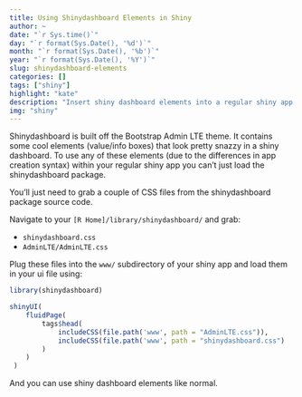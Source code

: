 ```yaml
---
title: Using Shinydashboard Elements in Shiny
author: ~
date: "`r Sys.time()`"
day: "`r format(Sys.Date(), '%d')`"
month: "`r format(Sys.Date(), '%b')`"
year: "`r format(Sys.Date(), '%Y')`"
slug: shinydashboard-elements
categories: []
tags: ["shiny"]
highlight: "kate"
description: "Insert shiny dashboard elements into a regular shiny app."
img: "shiny"
---
```


Shinydashboard is built off the Bootstrap Admin LTE theme. It contains some cool elements (value/info boxes) that look pretty snazzy in a shiny dashboard. 
To use any of these elements (due to the differences in app creation syntax) within your regular shiny app you can't just load the shinydashboard package.

You'll just need to grab a couple of CSS files from the shinydashboard package source code.

Navigate to your `[R Home]/library/shinydashboard/` and grab:

* `shinydashboard.css`
* `AdminLTE/AdminLTE.css`

Plug these files into the `www/` subdirectory of your shiny app and load them in your ui file using:

```r
library(shinydashboard)

shinyUI(
	fluidPage(
    	tags$head(
        	includeCSS(file.path('www', path = "AdminLTE.css")),
        	includeCSS(file.path('www', path = "shinydashboard.css")
        )
	)
 )
```

And you can use shiny dashboard elements like normal.